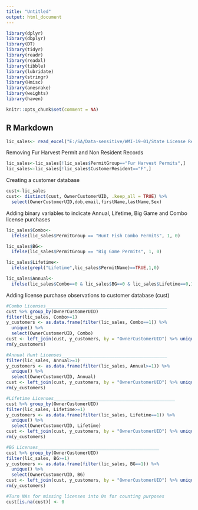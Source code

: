 ---
title: "Untitled"
output: html_document
---

```{r setup, include=FALSE}
library(dplyr)
library(dbplyr)
library(DT)
library(tidyr)
library(readr)
library(readxl)
library(tibble)
library(lubridate)
library(stringr)
library(Hmisc)
library(anesrake)
library(weights)
library(haven)

knitr::opts_chunk$set(comment = NA)
```

## R Markdown
```{r}
lic_sales<- read_excel("E:/SA/Data-sensitive/WMI-19-01/State License Records for National Survey/NEGP/Southwick_03.06.2020_List of 2019 Hunting Permit Owners.xlsx")
```

Removing Fur Harvest Permit and Non Resident Records
```{r}
lic_sales<-lic_sales[!lic_sales$PermitGroup=="Fur Harvest Permits",]
lic_sales<-lic_sales[!lic_sales$CustomerResident=="F",]
```

Creating a customer database
```{r}
cust<-lic_sales
cust<- distinct(cust, OwnerCustomerUID, .keep_all = TRUE) %>%
  select(OwnerCustomerUID,dob,email,firstName,lastName,Sex)
```

Adding binary variables to indicate Annual, Lifetime, Big Game and Combo license purchases 
```{r}
lic_sales$Combo<- 
  ifelse(lic_sales$PermitGroup == "Hunt Fish Combo Permits", 1, 0)

lic_sales$BG<- 
  ifelse(lic_sales$PermitGroup == "Big Game Permits", 1, 0)

lic_sales$Lifetime<- 
  ifelse(grepl("Lifetime",lic_sales$PermitName)==TRUE,1,0)

lic_sales$Annual<- 
  ifelse(lic_sales$Combo==0 & lic_sales$BG==0 & lic_sales$Lifetime==0,1,0)
```

Adding license purchase observations to customer database (cust)
```{r}
#Combo Licenses______________________________________________
cust %>% group_by(OwnerCustomerUID) 
filter(lic_sales, Combo>=1) 
y_customers <- as.data.frame(filter(lic_sales, Combo==1)) %>% 
  unique() %>% 
  select(OwnerCustomerUID, Combo)
cust <- left_join(cust, y_customers, by = "OwnerCustomerUID") %>% unique()
rm(y_customers)

#Annual Hunt Licenses________________________________________
filter(lic_sales, Annual>=1) 
y_customers <- as.data.frame(filter(lic_sales, Annual>=1)) %>% 
  unique() %>% 
  select(OwnerCustomerUID, Annual)
cust <- left_join(cust, y_customers, by = "OwnerCustomerUID") %>% unique()
rm(y_customers)

#Lifetime Licenses______________________________________________
cust %>% group_by(OwnerCustomerUID) 
filter(lic_sales, Lifetime>=1) 
y_customers <- as.data.frame(filter(lic_sales, Lifetime==1)) %>% 
  unique() %>% 
  select(OwnerCustomerUID, Lifetime)
cust <- left_join(cust, y_customers, by = "OwnerCustomerUID") %>% unique()
rm(y_customers)

#BG Licenses______________________________________________
cust %>% group_by(OwnerCustomerUID) 
filter(lic_sales, BG>=1) 
y_customers <- as.data.frame(filter(lic_sales, BG==1)) %>% 
  unique() %>% 
  select(OwnerCustomerUID, BG)
cust <- left_join(cust, y_customers, by = "OwnerCustomerUID") %>% unique()
rm(y_customers)

#Turn NAs for missing licenses into 0s for counting purposes
cust[is.na(cust)] <- 0
```